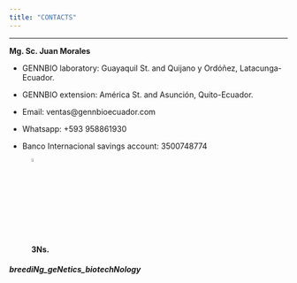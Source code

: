 ```yaml
---
title: "CONTACTS"
---
```

___

**Mg. Sc. Juan Morales**

- GENNBIO laboratory: Guayaquil St. and Quijano y Ordóñez, Latacunga-Ecuador.


- GENNBIO extension: América St. and Asunción, Quito-Ecuador.  


- Email: ventas@gennbioecuador.com


- Whatsapp: +593 958861930


- Banco Internacional savings account: 3500748774  


![**3Ns.**](C:\Users\Dell\Desktop\GENNBIO.github.io\EC.gif){width=4%}

##### **breediNg_geNetics_biotechNology**
